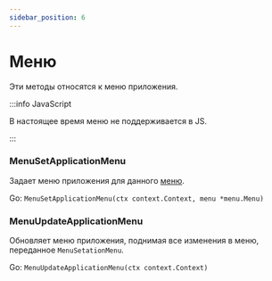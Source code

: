 ```yaml
---
sidebar_position: 6
---
```


# Меню

Эти методы относятся к меню приложения.

:::info JavaScript

В настоящее время меню не поддерживается в JS.

:::

### MenuSetApplicationMenu

Задает меню приложения для данного [меню](../menus.mdx).

Go: `MenuSetApplicationMenu(ctx context.Context, menu *menu.Menu)`

### MenuUpdateApplicationMenu

Обновляет меню приложения, поднимая все изменения в меню, переданное `MenuSetationMenu`.

Go: `MenuUpdateApplicationMenu(ctx context.Context)`
